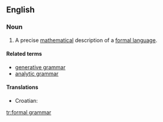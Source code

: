 ==English==
{{wikipedia}}

===Noun===
{{en-noun}}

# {{computer science}} A precise [[mathematical]] description of a [[formal language]].

====Related terms====
* [[generative grammar]]
* [[analytic grammar]]

====Translations====
{{trans-top|description of a formal language}}
*Croatian: {{t-|hr|formalna gramatika|f}}
{{trans-mid}}
{{trans-bottom}}

[[tr:formal grammar]]